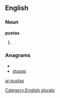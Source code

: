 ==English==

===Noun===
'''pustas'''

# {{plural of|[[pusta]]}}

===Anagrams===
* {{alphagram|apsstu}}
* [[stupas#English|stupas]]

[[Category:English plurals]]

[[ar:pustas]]